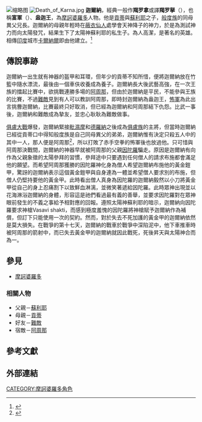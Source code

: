 [[File:Arjuna_and_His_Charioteer_Krishna_Confront_Karna.jpg|缩略图]]
[[File:Death_of_Karna.jpg|thumb]]
'''迦爾納'''，經典一般作'''羯罗拿'''或譯'''羯罗拏'''（{{lang-sa|कर्ण}}），也稱'''富軍'''（{{lang|sa|वसुसेन}}）、'''盎迦王'''，為[[摩訶婆羅多|摩訶婆羅多]]人物。他是[[貢蒂|貢蒂]]與[[蘇利耶|蘇利耶]]之子，[[般度族|般度族]]的同母異父兄長。迦爾納的母親年輕時在[[蔽衣仙人|蔽衣仙人]]處學會天神降子的神力，於是為測試神力而向太陽發咒，結果生下了太陽神蘇利耶的私生子。為人高潔，是著名的英雄。相傳[[印度|印度]]城市[[卡爾納爾|卡爾納爾]]即由他建立。<ref>{{cite web|title=Karnal|url=http://www.karnal.gov.in/|publisher=District of Karnal|accessdate=26 November 2013|archive-date=2013-12-02|archive-url=https://web.archive.org/web/20131202224103/http://www.karnal.gov.in/|dead-url=yes}}</ref>

== 傳說事跡 ==
迦爾納一出生就有神器的盔甲和耳環，但年少的貢蒂不知所惜，便將迦爾納放在竹籃中隨水漂流，最後由一個車伕收養成為養子。迦爾納長大後武藝高強，在一次王族的擂起比賽中，欲挑戰連勝多場的[[阿周那|阿周那]]，但由於迦爾納是平民，不能參與王族的比賽，不過[[難敵|難敵]]見到有人可以教訓阿周那，即時封迦爾納為盎迦王，[[怖軍|怖軍]]為此出言挑釁迦爾納，比賽最終只好取消，但已經為迦爾納和阿周那結下仇怨。比武一事後，迦爾納和難敵成為摯友，並忠心耿耿為難敵做事。

[[俱盧大戰|俱盧大戰]]爆發，迦爾納緊接[[毗濕摩|毗濕摩]]和[[德羅納|德羅納]]之後成為[[俱盧族|俱盧族]]的主將，但當時迦爾納已經從貢蒂口中得知般度族是自己同母異父的弟弟，迦爾納惟有決定只殺五人中的其中一人，那人便是阿周那<ref>{{Cite web|url=http://www.sacred-texts.com/hin/m05/m05144.htm|title=Kunti-Karna meeting|last=|first=|date=|website=|access-date=|archive-date=2019-10-20|archive-url=https://web.archive.org/web/20191020101720/https://www.sacred-texts.com/hin/m05/m05144.htm|dead-url=no}}</ref>，所以打敗了赤手空拳的怖軍後也放過他。只可惜與阿周那決戰間，迦爾納的神器早就被阿周那的父親[[因陀羅|因陀羅]]騙走。原因是迦爾納有向作為父親象徵的太陽參拜的習慣，參拜途中只要遇到任何僧人的請求布施都會滿足他的願望。而希望阿周那獲勝的因陀羅神化身為僧人希望迦爾納布施他的黃金鎧甲，驚訝的迦爾納表示這個黃金鎧甲與自身連為一體並希望僧人要求別的布施，但僧人仍堅持要他的黃金甲。此時看出僧人真身為因陀羅的迦爾納毅然以小刀將黃金甲從自己的身上忍痛割下以致鮮血淋漓，並微笑著遞給因陀羅。此時眾神出現並以花海淋浴迦爾納的身體，形容這是祂們看過最有義的善舉，並要求因陀羅對在眾神眼前發生的不義之事給予相對應的回報。遵照太陽神蘇利耶的暗示，迦爾納向因陀羅要求神槍Vasavi shakti，而感到極度羞愧的因陀羅將神槍賦予迦爾納作為補償，但訂下只能使用一次的契約。然而，對於失去不死加護的黃金甲的迦爾納依然是莫大損失。在戰爭的第十七天，迦爾納的戰車於戰爭中深陷泥中，他下車推車時被阿周那的箭射中，而已失去黃金甲的迦爾納就因此戰死，死後昇天與太陽神合而為一。

== 參見 ==
*[[摩訶婆羅多|摩訶婆羅多]]
===相關人物===
*父親－[[蘇利耶|蘇利耶]]
*母親－[[貢蒂|貢蒂]]
*好友－[[難敵|難敵]]
*宿敵－[[阿周那|阿周那]]

==參考文獻==
{{reflist}}

==外部連結==
{{Commonscat|Karna}}
{{摩訶婆羅多}}
{{印度神話}}
[[CATEGORY:摩訶婆羅多角色|CATEGORY:摩訶婆羅多角色]]